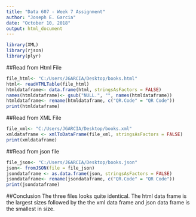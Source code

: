 ---
title: "Data 607 - Week 7 Assignment"
author: "Joseph E. Garcia"
date: "October 10, 2018"
output: html_document
---

```{r}
library(XML)
library(rjson)
library(plyr)
```

##Read from Html File
```{r}

file_html<- "C:/Users/JGARCIA/Desktop/books.html"
html<- readHTMLTable(file_html)
htmldataframe<- data.frame(html, stringsAsFactors = FALSE)
names(htmldataframe)<- gsub("NULL.", "", names(htmldataframe))
htmldataframe<- rename(htmldataframe, c("QR.Code" = "QR Code"))
print(htmldataframe)
```

##Read from XML File
```{r}
file_xml<- "C:/Users/JGARCIA/Desktop/books.xml"
xmldataframe <- xmlToDataFrame(file_xml, stringsAsFactors = FALSE)
print(xmldataframe)
```

##Read from json file
```{r}
file_json<- "C:/Users/JGARCIA/Desktop/books.json"
json<- fromJSON(file = file_json)
jsondataframe <- as.data.frame(json, stringsAsFactors = FALSE)
jsondataframe<- rename(jsondataframe, c("QR.Code" = "QR Code"))
print(jsondataframe)
```

##Conclusion
The three files looks quite identical. The html data frame is the largest sizes followed by the the xml data frame and json data frame is the smallest in size.